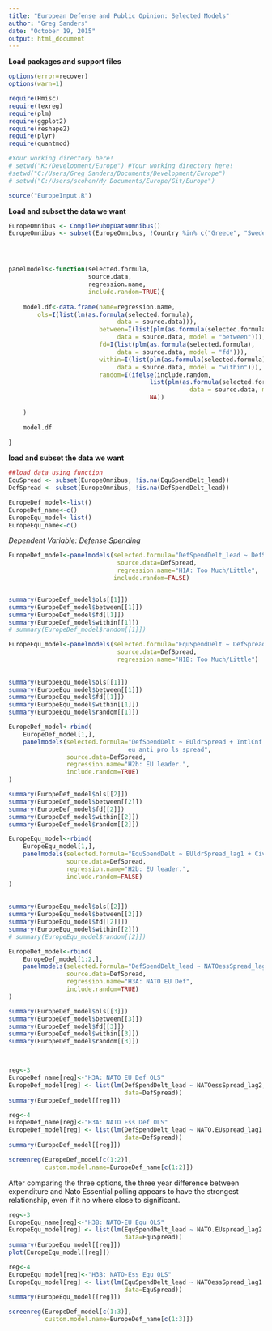 ```yaml
---
title: "European Defense and Public Opinion: Selected Models"
author: "Greg Sanders"
date: "October 19, 2015"
output: html_document
---
```


**Load packages and support files**
```r
options(error=recover)
options(warn=1)

require(Hmisc)
require(texreg)
require(plm)
require(ggplot2)
require(reshape2)
require(plyr)
require(quantmod)

#Your working directory here!
# setwd("K:/Development/Europe") #Your working directory here!
#setwd("C:/Users/Greg Sanders/Documents/Development/Europe")
# setwd("C:/Users/scohen/My Documents/Europe/Git/Europe")

source("EuropeInput.R")
```


**Load and subset the data we want**
```r

EuropeOmnibus <- CompilePubOpDataOmnibus()
EuropeOmnibus <- subset(EuropeOmnibus, !Country %in% c("Greece", "Sweden","Russia","United States"))




panelmodels<-function(selected.formula,
                      source.data,
                      regression.name,
                      include.random=TRUE){
    
    model.df<-data.frame(name=regression.name,
        ols=I(list(lm(as.formula(selected.formula), 
                              data = source.data))),
                         between=I(list(plm(as.formula(selected.formula), 
                              data = source.data, model = "between"))),
                         fd=I(list(plm(as.formula(selected.formula), 
                              data = source.data, model = "fd"))),
                         within=I(list(plm(as.formula(selected.formula), 
                              data = source.data, model = "within"))),
                         random=I(ifelse(include.random,
                                       list(plm(as.formula(selected.formula), 
                                                  data = source.data, model = "random")),
                                       NA))
                                       
    )
    
    model.df
    
}

```



**load and subset the data we want**
```r

##load data using function
EquSpread <- subset(EuropeOmnibus, !is.na(EquSpendDelt_lead))
DefSpread <- subset(EuropeOmnibus, !is.na(DefSpendDelt_lead))

EuropeDef_model<-list()
EuropeDef_name<-c()
EuropeEqu_model<-list()
EuropeEqu_name<-c()

```


*Dependent Variable: Defense Spending*
``` r




EuropeDef_model<-panelmodels(selected.formula="DefSpendDelt_lead ~ DefSpread_lag1 + GDPpCapDelt",
                              source.data=DefSpread,
                              regression.name="H1A: Too Much/Little",
                             include.random=FALSE)


summary(EuropeDef_model$ols[[1]])
summary(EuropeDef_model$between[[1]])
summary(EuropeDef_model$fd[[1]])
summary(EuropeDef_model$within[[1]])
# summary(EuropeDef_model$random[[1]])


```


``` r

EuropeEqu_model<-panelmodels(selected.formula="EquSpendDelt ~ DefSpread_lag2 + GDPpCapDelt + left_right_ls_spread",
                              source.data=DefSpread,
                              regression.name="H1B: Too Much/Little")
    
    
summary(EuropeEqu_model$ols[[1]])
summary(EuropeEqu_model$between[[1]])
summary(EuropeEqu_model$fd[[1]])
summary(EuropeEqu_model$within[[1]])
summary(EuropeEqu_model$random[[1]])


```


``` r

EuropeDef_model<-rbind(
    EuropeDef_model[1,],
    panelmodels(selected.formula="DefSpendDelt ~ EUldrSpread + IntlCnf + GDPpCapDelt +
                                 eu_anti_pro_ls_spread",
                source.data=DefSpread,
                regression.name="H2b: EU leader.",
                include.random=TRUE)
)

summary(EuropeDef_model$ols[[2]])
summary(EuropeDef_model$between[[2]])
summary(EuropeDef_model$fd[[2]])
summary(EuropeDef_model$within[[2]])
summary(EuropeDef_model$random[[2]])

```

``` r

EuropeEqu_model<-rbind(
    EuropeEqu_model[1,],
    panelmodels(selected.formula="EquSpendDelt ~ EUldrSpread_lag1 + CivilWar + Cab_liberty_authority + Cab_eu_anti_pro",
                source.data=DefSpread,
                regression.name="H2b: EU leader.",
                include.random=FALSE)
)
    
    
summary(EuropeEqu_model$ols[[2]])
summary(EuropeEqu_model$between[[2]])
summary(EuropeEqu_model$fd[[2]]])
summary(EuropeEqu_model$within[[2]])
# summary(EuropeEqu_model$random[[2]])

```



``` r

EuropeDef_model<-rbind(
    EuropeDef_model[1:2,],
    panelmodels(selected.formula="DefSpendDelt_lead ~ NATOessSpread_lag2",
                source.data=DefSpread,
                regression.name="H3A: NATO EU Def",
                include.random=TRUE)
)

summary(EuropeDef_model$ols[[3]])
summary(EuropeDef_model$between[[3]])
summary(EuropeDef_model$fd[[3]])
summary(EuropeDef_model$within[[3]])
summary(EuropeDef_model$random[[3]])



reg<-3
EuropeDef_name[reg]<-"H3A: NATO EU Def OLS"
EuropeDef_model[reg] <- list(lm(DefSpendDelt_lead ~ NATOessSpread_lag2, 
                                data=DefSpread))
summary(EuropeDef_model[[reg]])

reg<-4
EuropeDef_name[reg]<-"H3A: NATO Ess Def OLS"
EuropeDef_model[reg] <- list(lm(DefSpendDelt_lead ~ NATO.EUspread_lag1  + GDPpCapDelt + liberty_authority_ls_spread, 
                                data=DefSpread))
summary(EuropeDef_model[[reg]])

screenreg(EuropeDef_model[c(1:2)],
          custom.model.name=EuropeDef_name[c(1:2)])

```

After comparing the three options, the three year difference between expenditure and Nato Essential polling appears to have the strongest relationship, even if it no where close to significant.


``` r
reg<-3
EuropeEqu_name[reg]<-"H3B: NATO-EU Equ OLS"
EuropeEqu_model[reg] <- list(lm(EquSpendDelt_lead ~ NATO.EUspread_lag2  + GDPpCapDelt + eu_anti_pro_ls_spread, 
                                data=EquSpread))
summary(EuropeEqu_model[[reg]])
plot(EuropeEqu_model[[reg]])

reg<-4
EuropeEqu_model[reg]<-"H3B: NATO-Ess Equ OLS"
EuropeEqu_model[reg] <- list(lm(EquSpendDelt_lead ~ NATOessSpread_lag1  + CivilWar, 
                                data=EquSpread))
summary(EuropeEqu_model[[reg]])

screenreg(EuropeDef_model[c(1:3)],
          custom.model.name=EuropeDef_name[c(1:3)])

```